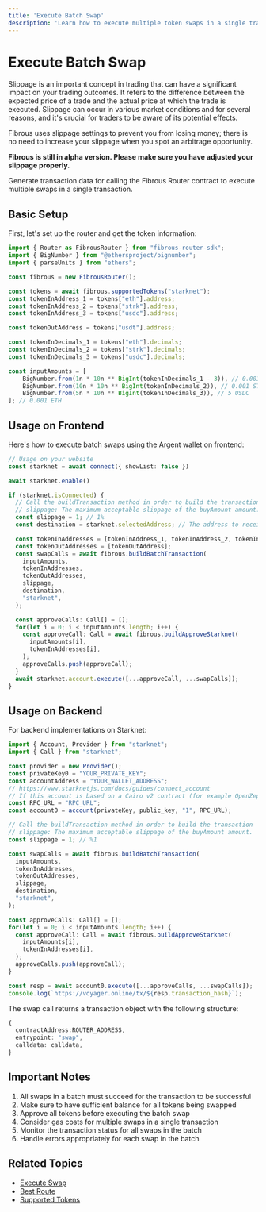 ```yaml
---
title: 'Execute Batch Swap'
description: 'Learn how to execute multiple token swaps in a single transaction using Fibrous Router SDK'
---
```


# Execute Batch Swap

<Info>
Slippage is an important concept in trading that can have a significant impact on your trading outcomes. It refers to the difference between the expected price of a trade and the actual price at which the trade is executed. Slippage can occur in various market conditions and for several reasons, and it's crucial for traders to be aware of its potential effects.

Fibrous uses slippage settings to prevent you from losing money; there is no need to increase your slippage when you spot an arbitrage opportunity.

**Fibrous is still in alpha version. Please make sure you have adjusted your slippage properly.**
</Info>

Generate transaction data for calling the Fibrous Router contract to execute multiple swaps in a single transaction.

## Basic Setup

First, let's set up the router and get the token information:

```typescript
import { Router as FibrousRouter } from "fibrous-router-sdk";
import { BigNumber } from "@ethersproject/bignumber";
import { parseUnits } from "ethers";

const fibrous = new FibrousRouter();

const tokens = await fibrous.supportedTokens("starknet");
const tokenInAddress_1 = tokens["eth"].address;
const tokenInAddress_2 = tokens["strk"].address;
const tokenInAddress_3 = tokens["usdc"].address;

const tokenOutAddress = tokens["usdt"].address;

const tokenInDecimals_1 = tokens["eth"].decimals;
const tokenInDecimals_2 = tokens["strk"].decimals;
const tokenInDecimals_3 = tokens["usdc"].decimals;

const inputAmounts = [
    BigNumber.from(1n * 10n ** BigInt(tokenInDecimals_1 - 3)), // 0.001 ETH
    BigNumber.from(10n * 10n ** BigInt(tokenInDecimals_2)), // 0.001 STRK
    BigNumber.from(5n * 10n ** BigInt(tokenInDecimals_3)), // 5 USDC
]; // 0.001 ETH
```

## Usage on Frontend

Here's how to execute batch swaps using the Argent wallet on frontend:

```typescript
// Usage on your website
const starknet = await connect({ showList: false })

await starknet.enable()

if (starknet.isConnected) {
  // Call the buildTransaction method in order to build the transaction
  // slippage: The maximum acceptable slippage of the buyAmount amount.
  const slippage = 1; // 1%
  const destination = starknet.selectedAddress; // The address to receive the tokens after

  const tokenInAddresses = [tokenInAddress_1, tokenInAddress_2, tokenInAddress_3];
  const tokenOutAddresses = [tokenOutAddress];
  const swapCalls = await fibrous.buildBatchTransaction(
    inputAmounts,
    tokenInAddresses,
    tokenOutAddresses,
    slippage,
    destination,
    "starknet",
  );

  const approveCalls: Call[] = [];
  for(let i = 0; i < inputAmounts.length; i++) {
    const approveCall: Call = await fibrous.buildApproveStarknet(
      inputAmounts[i],
      tokenInAddresses[i],
    );
    approveCalls.push(approveCall);
  }
  await starknet.account.execute([...approveCall, ...swapCalls]);
}
```

## Usage on Backend

For backend implementations on Starknet:

```typescript
import { Account, Provider } from "starknet";
import { Call } from "starknet";

const provider = new Provider();
const privateKey0 = "YOUR_PRIVATE_KEY";
const accountAddress = "YOUR_WALLET_ADDRESS";
// https://www.starknetjs.com/docs/guides/connect_account
// If this account is based on a Cairo v2 contract (for example OpenZeppelin account 0.7.0)
const RPC_URL = "RPC_URL";
const account0 = account(privateKey, public_key, "1", RPC_URL);

// Call the buildTransaction method in order to build the transaction
// slippage: The maximum acceptable slippage of the buyAmount amount.
const slippage = 1; // %1

const swapCalls = await fibrous.buildBatchTransaction(
  inputAmounts,
  tokenInAddresses,
  tokenOutAddresses,
  slippage,
  destination,
  "starknet",
);

const approveCalls: Call[] = [];
for(let i = 0; i < inputAmounts.length; i++) {
  const approveCall: Call = await fibrous.buildApproveStarknet(
    inputAmounts[i],
    tokenInAddresses[i],
  );
  approveCalls.push(approveCall);
}

const resp = await account0.execute([...approveCalls, ...swapCalls]);
console.log(`https://voyager.online/tx/${resp.transaction_hash}`);
```

The swap call returns a transaction object with the following structure:

```typescript
{
  contractAddress:ROUTER_ADDRESS,
  entrypoint: "swap",
  calldata: calldata,
}
```

## Important Notes

1. All swaps in a batch must succeed for the transaction to be successful
2. Make sure to have sufficient balance for all tokens being swapped
3. Approve all tokens before executing the batch swap
4. Consider gas costs for multiple swaps in a single transaction
5. Monitor the transaction status for all swaps in the batch
6. Handle errors appropriately for each swap in the batch

## Related Topics

- [Execute Swap](/integrate-best-trading/fibrous-sdk/execute-swap)
- [Best Route](/integrate-best-trading/fibrous-sdk/best-route)
- [Supported Tokens](/integrate-best-trading/fibrous-sdk/supported-tokens)


